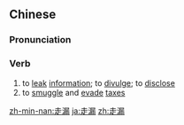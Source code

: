 ==Chinese==
{{zh-forms}}

===Pronunciation===
{{zh-pron
|m=zǒulòu
|c=zau2 lau6
|h=pfs=chéu-leu
|mn=cháu-lāu
|cat=v
}}

===Verb===
{{zh-verb}}

# to [[leak]] [[information]]; to [[divulge]]; to [[disclose]]
# to [[smuggle]] and [[evade]] [[tax|taxes]]

[[zh-min-nan:走漏]]
[[ja:走漏]]
[[zh:走漏]]